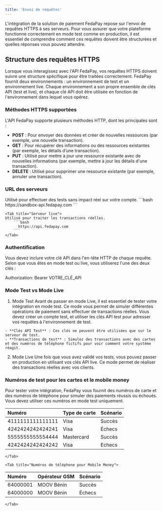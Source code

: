 ```yaml
---
title: 'Envoi de requêtes'
---
```


L'intégration de la solution de paiement FedaPay repose sur l'envoi de requêtes HTTPS à ses serveurs. Pour vous assurer que votre plateforme fonctionne correctement en mode test comme en production, il est essentiel de comprendre comment ces requêtes doivent être structurées et quelles réponses vous pouvez attendre.

## Structure des requêtes HTTPS

Lorsque vous interagissez avec l'API FedaPay, vos requêtes HTTPS doivent suivre une structure spécifique pour être traitées correctement. FedaPay fournit deux environnements : un environnement de test et un environnement live. Chaque environnement a son propre ensemble de clés API (test et live), et chaque clé API doit être utilisée en fonction de l'environnement dans lequel vous opérez.

### Méthodes HTTPS supportées

L'API FedaPay supporte plusieurs méthodes HTTP, dont les principales sont :

- **POST** : Pour envoyer des données et créer de nouvelles ressources (par exemple, une nouvelle transaction).
- **GET** : Pour récupérer des informations ou des ressources existantes (par exemple, les détails d’une transaction).
- **PUT** : Utilisé pour mettre à jour une ressource existante avec de nouvelles informations (par exemple, mettre à jour les détails d'une transaction).
- **DELETE** : Utilisé pour supprimer une ressource existante (par exemple, annuler une transaction).

### URL des serveurs

<Tabs>
    <Tab title="Serveur de test">
    Utilisé pour effectuer des tests sans impact réel sur votre compte.
        ```bash
         https://sandbox-api.fedapay.com
        ```
    </Tab>

    <Tab title="Serveur live">
    Utilisé pour traiter les transactions réelles.
        ```bash
          https://api.fedapay.com
        ```
    </Tab>
</Tabs>

### Authentification

Vous devez inclure votre clé API dans l'en-tête HTTP de chaque requête. Selon que vous êtes en mode test ou live, vous utiliserez l'une des deux clés :

Authorization: Bearer VOTRE_CLÉ_API

###  Mode Test vs Mode Live


  1. Mode Test
    Avant de passer en mode Live, il est essentiel de tester votre intégration en mode test. Ce mode vous permet de simuler différentes opérations de paiement sans effectuer de transactions réelles. Vous devez créer un compte test, et utiliser les clés API test pour adresser vos requêtes à l'environnement de test.

    - **Clés API Test** : Ces clés ne peuvent être utilisées que sur le serveur de test.
    - **Transactions de test** : Simulez des transactions avec des cartes et des numéros de téléphone fictifs pour voir comment votre système réagit.
  
  2. Mode Live
    Une fois que vous avez validé vos tests, vous pouvez passer en production en utilisant vos clés API live. Ce mode permet de réaliser des transactions réelles avec vos clients.
  


###  Numéros de test pour les cartes et le mobile money

Pour tester votre intégration, FedaPay vous fournit des numéros de carte et des numéros de téléphone pour simuler des paiements réussis ou échoués. Vous devez utiliser ces numéros en mode test uniquement.

<Tabs>
    <Tab title="Numéros de carte de test">
    

|   Numéro          | Type de carte  | Scénario  |
|   :------         | :------         | :----    |
| 4111111111111111  |  Visa          | Succès    |
| 4242424242424241  |  Visa          | Échecs    |
| 5555555555554444  |  Mastercard    | Succès    |
| 4242424242424242  |  Visa          | Echecs    |

    </Tab>

    <Tab title="Numéros de téléphone pour Mobile Money">
|   Numéro          | Opérateur GSM | Scénario  |
|   :------         | :------       | :----     |
| 64000001          |  MOOV Bénin   | Succès    |
| 64000000          |  MOOV Bénin   | Échecs    |
    </Tab>
</Tabs>
